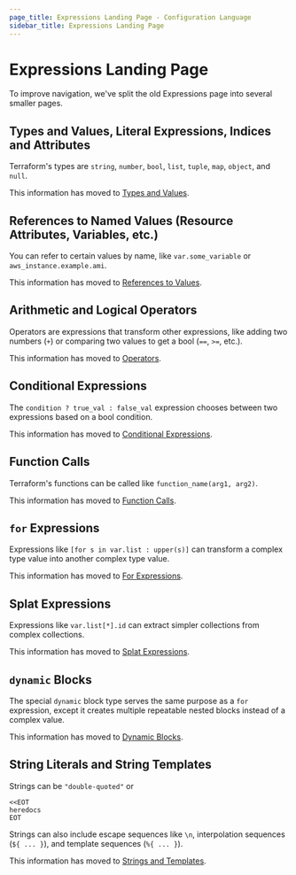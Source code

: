 ```yaml
---
page_title: Expressions Landing Page - Configuration Language
sidebar_title: Expressions Landing Page
---
```


# Expressions Landing Page

To improve navigation, we've split the old Expressions page into several smaller
pages.

<a id="types-and-values"></a>
<a id="advanced-type-details"></a>
<a id="type-conversion"></a>
<a id="literal-expressions"></a>
<a id="indices-and-attributes"></a>

## Types and Values, Literal Expressions, Indices and Attributes

Terraform's types are `string`, `number`, `bool`, `list`, `tuple`, `map`,
`object`, and `null`.

This information has moved to
[Types and Values](/language/expressions/types).

<div style={{ height: '100vh', margin: 0, padding: 0 }}></div>



<a id="references-to-named-values"></a>
<a id="local-named-values"></a>
<a id="named-values-and-dependencies"></a>
<a id="references-to-resource-attributes"></a>
<a id="local-named-values-1"></a>
<a id="values-not-yet-known"></a>

## References to Named Values (Resource Attributes, Variables, etc.)

You can refer to certain values by name, like `var.some_variable` or
`aws_instance.example.ami`.

This information has moved to
[References to Values](/language/expressions/references).

<div style={{ height: '100vh', margin: 0, padding: 0 }}></div>



<a id="arithmetic-operators"></a>
<a id="equality-operators"></a>
<a id="comparison-operators"></a>
<a id="logical-operators"></a>

## Arithmetic and Logical Operators

Operators are expressions that transform other expressions, like adding two
numbers (`+`) or comparing two values to get a bool (`==`, `>=`, etc.).

This information has moved to
[Operators](/language/expressions/references).

<div style={{ height: '100vh', margin: 0, padding: 0 }}></div>



## Conditional Expressions

The `condition ? true_val : false_val` expression chooses between two
expressions based on a bool condition.

This information has moved to
[Conditional Expressions](/language/expressions/conditionals).

<div style={{ height: '100vh', margin: 0, padding: 0 }}></div>



<a id="expanding-function-arguments"></a>
<a id="available-functions"></a>

## Function Calls

Terraform's functions can be called like `function_name(arg1, arg2)`.

This information has moved to
[Function Calls](/language/expressions/function-calls).

<div style={{ height: '100vh', margin: 0, padding: 0 }}></div>



<a id="for-expressions"></a>

## `for` Expressions

Expressions like `[for s in var.list : upper(s)]` can transform a complex type
value into another complex type value.

This information has moved to
[For Expressions](/language/expressions/for).

<div style={{ height: '100vh', margin: 0, padding: 0 }}></div>



<a id="splat-expressions"></a>
<a id="legacy-attribute-only-splat-expressions"></a>

## Splat Expressions

Expressions like `var.list[*].id` can extract simpler collections from complex
collections.

This information has moved to
[Splat Expressions](/language/expressions/splat).

<div style={{ height: '100vh', margin: 0, padding: 0 }}></div>



<a id="dynamic-blocks"></a>
<a id="best-practices-for-dynamic-blocks"></a>

## `dynamic` Blocks

The special `dynamic` block type serves the same purpose as a `for` expression,
except it creates multiple repeatable nested blocks instead of a complex value.

This information has moved to
[Dynamic Blocks](/language/expressions/dynamic-blocks).

<div style={{ height: '100vh', margin: 0, padding: 0 }}></div>



<a id="string-literals"></a>
<a id="string-templates"></a>
<a id="interpolation"></a>
<a id="directives"></a>

## String Literals and String Templates

Strings can be `"double-quoted"` or

```hcl
<<EOT
heredocs
EOT
```

Strings can also include escape sequences like `\n`, interpolation sequences
(`${ ... }`), and template sequences (`%{ ... }`).

This information has moved to
[Strings and Templates](/language/expressions/strings).

<div style={{ height: '100vh', margin: 0, padding: 0 }}></div>
